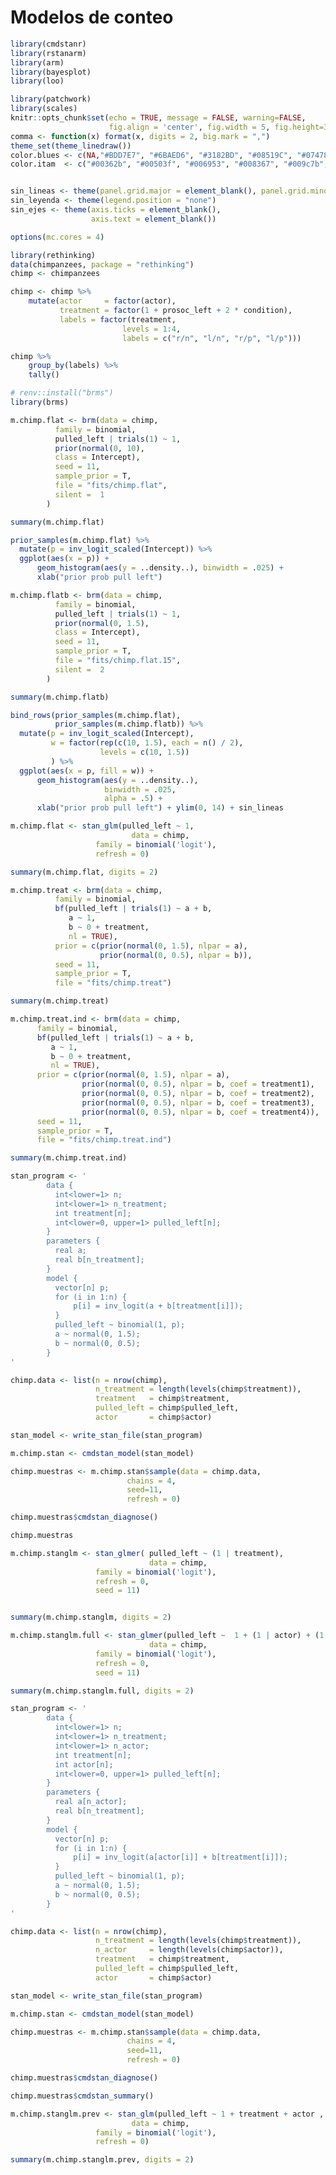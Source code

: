 
# Modelos de conteo


```r
library(cmdstanr)
library(rstanarm)
library(arm)
library(bayesplot)
library(loo)

library(patchwork)
library(scales)
knitr::opts_chunk$set(echo = TRUE, message = FALSE, warning=FALSE, 
                      fig.align = 'center', fig.width = 5, fig.height=3, cache = TRUE)
comma <- function(x) format(x, digits = 2, big.mark = ",")
theme_set(theme_linedraw())
color.blues <- c(NA,"#BDD7E7", "#6BAED6", "#3182BD", "#08519C", "#074789", "#063e77", "#053464")
color.itam  <- c("#00362b", "#00503f", "#006953", "#008367", "#009c7b", "#00b68f")


sin_lineas <- theme(panel.grid.major = element_blank(), panel.grid.minor = element_blank())
sin_leyenda <- theme(legend.position = "none")
sin_ejes <- theme(axis.ticks = element_blank(), 
                  axis.text = element_blank())

options(mc.cores = 4)
```

```r
library(rethinking)
data(chimpanzees, package = "rethinking")
chimp <- chimpanzees
```

```r

chimp <- chimp %>% 
    mutate(actor     = factor(actor), 
           treatment = factor(1 + prosoc_left + 2 * condition), 
           labels = factor(treatment,
                         levels = 1:4,
                         labels = c("r/n", "l/n", "r/p", "l/p")))

chimp %>% 
    group_by(labels) %>% 
    tally()
```

```r
# renv::install("brms")
library(brms)

m.chimp.flat <- brm(data = chimp, 
          family = binomial,
          pulled_left | trials(1) ~ 1,
          prior(normal(0, 10), 
          class = Intercept),
          seed = 11,
          sample_prior = T,
          file = "fits/chimp.flat", 
          silent =  1
        )

summary(m.chimp.flat)
```

```r

prior_samples(m.chimp.flat) %>% 
  mutate(p = inv_logit_scaled(Intercept)) %>% 
  ggplot(aes(x = p)) +
      geom_histogram(aes(y = ..density..), binwidth = .025) +
      xlab("prior prob pull left")

```

```r

m.chimp.flatb <- brm(data = chimp, 
          family = binomial,
          pulled_left | trials(1) ~ 1,
          prior(normal(0, 1.5), 
          class = Intercept),
          seed = 11,
          sample_prior = T,
          file = "fits/chimp.flat.15", 
          silent =  2
        )

summary(m.chimp.flatb)
```

```r
bind_rows(prior_samples(m.chimp.flat), 
          prior_samples(m.chimp.flatb)) %>% 
  mutate(p = inv_logit_scaled(Intercept), 
         w = factor(rep(c(10, 1.5), each = n() / 2),
                    levels = c(10, 1.5))
         ) %>% 
  ggplot(aes(x = p, fill = w)) +
      geom_histogram(aes(y = ..density..), 
                     binwidth = .025, 
                     alpha = .5) +
      xlab("prior prob pull left") + ylim(0, 14) + sin_lineas
```



```r

m.chimp.flat <- stan_glm(pulled_left ~ 1, 
                           data = chimp, 
                   family = binomial('logit'), 
                   refresh = 0)

summary(m.chimp.flat, digits = 2)

```

```r

m.chimp.treat <- brm(data = chimp, 
          family = binomial,
          bf(pulled_left | trials(1) ~ a + b,
             a ~ 1, 
             b ~ 0 + treatment,
             nl = TRUE),
          prior = c(prior(normal(0, 1.5), nlpar = a),
                    prior(normal(0, 0.5), nlpar = b)),
          seed = 11,
          sample_prior = T,
          file = "fits/chimp.treat")

summary(m.chimp.treat)

```

```r
  
m.chimp.treat.ind <- brm(data = chimp, 
      family = binomial,
      bf(pulled_left | trials(1) ~ a + b,
         a ~ 1, 
         b ~ 0 + treatment,
         nl = TRUE),
      prior = c(prior(normal(0, 1.5), nlpar = a),
                prior(normal(0, 0.5), nlpar = b, coef = treatment1),
                prior(normal(0, 0.5), nlpar = b, coef = treatment2),
                prior(normal(0, 0.5), nlpar = b, coef = treatment3),
                prior(normal(0, 0.5), nlpar = b, coef = treatment4)),
      seed = 11,
      sample_prior = T,
      file = "fits/chimp.treat.ind")

summary(m.chimp.treat.ind)

```

```r

stan_program <- '
        data {
          int<lower=1> n;                       
          int<lower=1> n_treatment;
          int treatment[n];
          int<lower=0, upper=1> pulled_left[n];
        }
        parameters {
          real a;
          real b[n_treatment];
        }
        model {
          vector[n] p;
          for (i in 1:n) {
              p[i] = inv_logit(a + b[treatment[i]]);
          }
          pulled_left ~ binomial(1, p);
          a ~ normal(0, 1.5);
          b ~ normal(0, 0.5);
        }
'

chimp.data <- list(n = nrow(chimp),
                   n_treatment = length(levels(chimp$treatment)),
                   treatment   = chimp$treatment,
                   pulled_left = chimp$pulled_left,
                   actor       = chimp$actor)

stan_model <- write_stan_file(stan_program)

m.chimp.stan <- cmdstan_model(stan_model)

```

```r

chimp.muestras <- m.chimp.stan$sample(data = chimp.data, 
                          chains = 4, 
                          seed=11, 
                          refresh = 0)

chimp.muestras$cmdstan_diagnose()

chimp.muestras

```

```r

m.chimp.stanglm <- stan_glmer( pulled_left ~ (1 | treatment),
                               data = chimp,
                   family = binomial('logit'),
                   refresh = 0,
                   seed = 11)


summary(m.chimp.stanglm, digits = 2)
```

```r

m.chimp.stanglm.full <- stan_glmer(pulled_left ~  1 + (1 | actor) + (1 | treatment), 
                               data = chimp, 
                   family = binomial('logit'),
                   refresh = 0,
                   seed = 11)

summary(m.chimp.stanglm.full, digits = 2)

```

```r

stan_program <- '
        data {
          int<lower=1> n;                       
          int<lower=1> n_treatment;
          int<lower=1> n_actor;
          int treatment[n];
          int actor[n];
          int<lower=0, upper=1> pulled_left[n];
        }
        parameters {
          real a[n_actor];
          real b[n_treatment];
        }
        model {
          vector[n] p;
          for (i in 1:n) {
              p[i] = inv_logit(a[actor[i]] + b[treatment[i]]);
          }
          pulled_left ~ binomial(1, p);
          a ~ normal(0, 1.5);
          b ~ normal(0, 0.5);
        }
'

chimp.data <- list(n = nrow(chimp), 
                   n_treatment = length(levels(chimp$treatment)), 
                   n_actor     = length(levels(chimp$actor)), 
                   treatment   = chimp$treatment, 
                   pulled_left = chimp$pulled_left, 
                   actor       = chimp$actor)

stan_model <- write_stan_file(stan_program)

m.chimp.stan <- cmdstan_model(stan_model)

```

```r

chimp.muestras <- m.chimp.stan$sample(data = chimp.data, 
                          chains = 4, 
                          seed=11, 
                          refresh = 0)

chimp.muestras$cmdstan_diagnose()

chimp.muestras$cmdstan_summary()

```

```r

m.chimp.stanglm.prev <- stan_glm(pulled_left ~ 1 + treatment + actor , 
                           data = chimp, 
                   family = binomial('logit'), 
                   refresh = 0)

summary(m.chimp.stanglm.prev, digits = 2)
```


